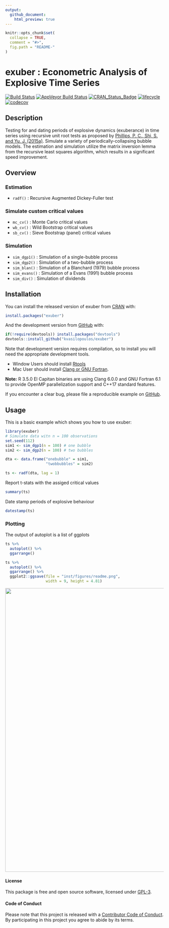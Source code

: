 ```yaml
---
output:
  github_document:
    html_preview: true
---
```


<!-- README.md is generated from README.Rmd. Please edit that file -->

```r
knitr::opts_chunk$set(
  collapse = TRUE,
  comment = "#>",
  fig.path = "README-"
)
```



# exuber : Econometric Analysis of Explosive Time Series

[![Build Status](https://travis-ci.org/kvasilopoulos/exuber.svg?branch=master)](https://travis-ci.org/kvasilopoulos/exuber)
[![AppVeyor Build Status](https://ci.appveyor.com/api/projects/status/github/kvasilopoulos/exuber?branch=master&svg=true)](https://ci.appveyor.com/project/kvasilopoulos/exuber)
[![CRAN_Status_Badge](http://www.r-pkg.org/badges/version/exuber)](https://cran.r-project.org/package=exuber)
 [![lifecycle](https://img.shields.io/badge/lifecycle-maturing-blue.svg)](https://www.tidyverse.org/lifecycle/#maturing)
[![codecov](https://codecov.io/gh/kvasilopoulos/exuber/branch/master/graph/badge.svg)](https://codecov.io/gh/kvasilopoulos/exuber)

## Description 

Testing for and dating periods of explosive dynamics (exuberance) in time series 
using recursive unit root tests as proposed by [Phillips, P. C., Shi, S. and Yu, J. (2015a)](https://doi.org/10.1111/iere.12132). Simulate a variety of periodically-collapsing 
bubble models. The estimation and simulation utilize the matrix inversion lemma 
from the recursive least squares algorithm, which results in a significant speed improvement.

## Overview

### Estimation
* `radf()` : Recursive Augmented Dickey-Fuller test

### Simulate custom critical values
* `mc_cv()` : Monte Carlo critical values
* `wb_cv()` : Wild Bootstrap critical values
* `sb_cv()` : Sieve Bootstrap (panel) critical values

### Simulation
* `sim_dgp1()` : Simulation of a single-bubble process
* `sim_dgp2()` : Simulation of a two-bubble process
* `sim_blan()` : Simulation of a Blanchard (1979) bubble process
* `sim_evans()` : Simulation of a Evans (1991) bubble process
* `sim_div()` : Simulation of dividends

## Installation

You can install the released version of exuber from [CRAN](https://CRAN.R-project.org) with:

``` r
install.packages("exuber")
```

And the development version from [GitHub](https://github.com/) with:

```r
if(!require(devtools)) install.packages("devtools")
devtools::install_github("kvasilopoulos/exuber")
```
Note that development version requires compilation, so to install you will need the appropriate development tools.

* Window Users should install [Rtools](https://cran.r-project.org/bin/windows/Rtools/)
* Mac User should install [Clang or GNU Fortran](https://cran.r-project.org/bin/macosx/tools/). 

**Note:** R 3.5.0 El Capitan binaries are using Clang 6.0.0 and GNU Fortran 6.1 to provide OpenMP parallelization support and C++17 standard features. 

If you encounter a clear bug, please file a reproducible example on [GitHub](https://github.com/kvasilopoulos/exuber/issues).

## Usage

This is a basic example which shows you how to use exuber:

```r
library(exuber)
# Simulate data witn n = 100 observations
set.seed(112)
sim1 <- sim_dgp1(n = 100) # one bubble
sim2 <- sim_dgp2(n = 100) # two bubbles

dta <- data.frame("onebubble" = sim1, 
                  "twobbubbles" = sim2)

ts <- radf(dta, lag = 1)
```

Report t-stats with the assiged critical values

```r
summary(ts)
```

Date stamp periods of explosive behaviour
```r
datestamp(ts)
```

### Plotting

The output of autoplot is a list of ggplots


```r
ts %>% 
  autoplot() %>% 
  ggarrange()
```

```r
ts %>% 
  autoplot() %>% 
  ggarrange() %>% 
  ggplot2::ggsave(file = "inst/figures/readme.png", 
                  width = 9, height = 4.81)
```

<img src="inst/figures/readme.png" width="900"/>

#### License

This package is free and open source software, licensed under [GPL-3](https://github.com/kvasilopoulos/exuber/blob/master/LICENSE).

#### Code of Conduct

Please note that this project is released with a [Contributor Code of Conduct](https://github.com/kvasilopoulos/exuber/blob/master/CONDUCT.md). 
By participating in this project you agree to abide by its terms.
